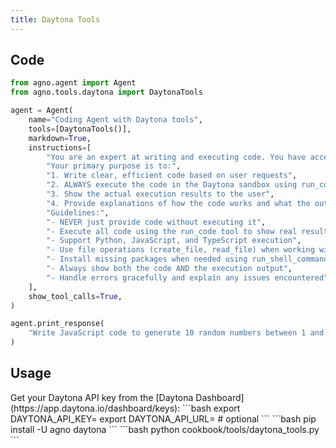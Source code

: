 ```yaml
---
title: Daytona Tools
---
```


## Code

```python cookbook/tools/daytona_tools.py
from agno.agent import Agent
from agno.tools.daytona import DaytonaTools

agent = Agent(
    name="Coding Agent with Daytona tools",
    tools=[DaytonaTools()],
    markdown=True,
    instructions=[
        "You are an expert at writing and executing code. You have access to a remote, secure Daytona sandbox.",
        "Your primary purpose is to:",
        "1. Write clear, efficient code based on user requests",
        "2. ALWAYS execute the code in the Daytona sandbox using run_code",
        "3. Show the actual execution results to the user",
        "4. Provide explanations of how the code works and what the output means",
        "Guidelines:",
        "- NEVER just provide code without executing it",
        "- Execute all code using the run_code tool to show real results",
        "- Support Python, JavaScript, and TypeScript execution",
        "- Use file operations (create_file, read_file) when working with scripts",
        "- Install missing packages when needed using run_shell_command",
        "- Always show both the code AND the execution output",
        "- Handle errors gracefully and explain any issues encountered",
    ],
    show_tool_calls=True,
)

agent.print_response(
    "Write JavaScript code to generate 10 random numbers between 1 and 100, sort them in ascending order, and print each number"
)
```

## Usage

<Steps>
  <Snippet file="create-venv-step.mdx" />

  <Step title="Set your API keys">
    Get your Daytona API key from the [Daytona Dashboard](https://app.daytona.io/dashboard/keys):
    ```bash
    export DAYTONA_API_KEY=<your_api_key>
    export DAYTONA_API_URL=<your_api_url>  # optional
    ```
  </Step>

  <Step title="Install libraries">
    ```bash
    pip install -U agno daytona
    ```
  </Step>

  <Step title="Run Example">
    ```bash
    python cookbook/tools/daytona_tools.py
    ```
  </Step>
</Steps>

